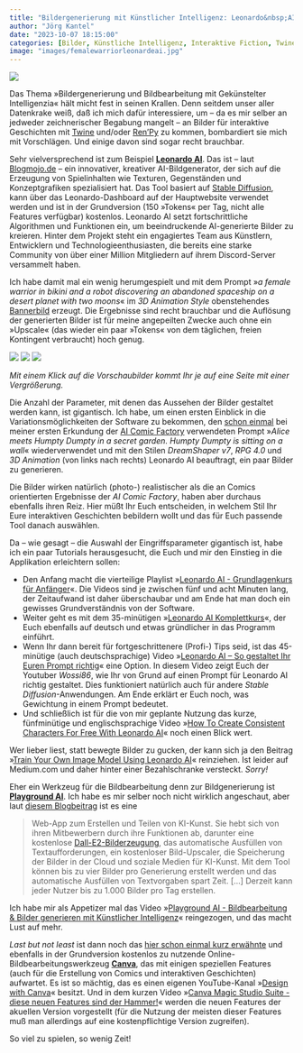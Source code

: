 ```yaml
---
title: "Bildergenerierung mit Künstlicher Intelligenz: Leonardo&nbsp;AI, Playground&nbsp;AI und Canva"
author: "Jörg Kantel"
date: "2023-10-07 18:15:00"
categories: [Bilder, Künstliche Intelligenz, Interaktive Fiction, Twine, RenPy]
image: "images/femalewarriorleonardeai.jpg"
---
```


[![](images/femalewarriorleonardeai-b.jpg)](https://www.flickr.com/photos/schockwellenreiter/53240992925/)

Das Thema »Bildergenerierung und Bildbearbeitung mit Gekünstelter Intelligenzia« hält micht fest in seinen Krallen. Denn seitdem unser aller Datenkrake weiß, daß ich mich dafür interessiere, um -- da es mir selber an jedweder zeichnerischer Begabung mangelt -- an Bilder für interaktive Geschichten mit [Twine](http://cognitiones.kantel-chaos-team.de/multimedia/spieleprogrammierung/twine2.html) und/oder [Ren'Py](http://cognitiones.kantel-chaos-team.de/multimedia/spieleprogrammierung/renpy.html) zu kommen, bombardiert sie mich mit Vorschlägen. Und einige davon sind sogar recht brauchbar.

Sehr vielversprechend ist zum Beispiel **[Leonardo AI](https://app.leonardo.ai/)**. Das ist -- laut [Blogmojo.de](https://www.blogmojo.de/tool/leonardo-ai/) -- ein innovativer, kreativer AI-Bildgenerator, der sich auf die Erzeugung von Spielinhalten wie Texturen, Gegenständen und Konzeptgrafiken spezialisiert hat. Das Tool basiert auf [Stable Diffusion](https://de.wikipedia.org/wiki/Stable_Diffusion), kann über das Leonardo-Dashboard auf der Hauptwebsite verwendet werden und ist in der Grundversion (150 »Tokens« per Tag, nicht alle Features verfügbar) kostenlos. Leonardo AI setzt fortschrittliche Algorithmen und Funktionen ein, um beeindruckende AI-generierte Bilder zu kreieren. Hinter dem Projekt steht ein engagiertes Team aus Künstlern, Entwicklern und Technologieenthusiasten, die bereits eine starke Community von über einer Million Mitgliedern auf ihrem Discord-Server versammelt haben.

Ich habe damit mal ein wenig herumgespielt und mit dem Prompt »*a female warrior in bikini and a robot discovering an abandoned spaceship on a desert planet with two moons*« im *3D Animation Style* obenstehendes [Bannerbild](https://www.flickr.com/photos/schockwellenreiter/53240992925/) erzeugt. Die Ergebnisse sind recht brauchbar und die Auflösung der generierten Bilder ist für meine angepeilten Zwecke auch ohne ein »Upscale« (das wieder ein paar »Tokens« von dem täglichen, freien Kontingent verbraucht) hoch genug.

[![](images/humptydumpty3.jpg)](https://www.flickr.com/photos/schockwellenreiter/53238930811/)&nbsp;[![](images/humptydumpty4.jpg)](https://www.flickr.com/photos/schockwellenreiter/53240580951/)&nbsp;[![](images/humptydumpty5.jpg)](https://www.flickr.com/photos/schockwellenreiter/53240874263/)

*Mit einem Klick auf die Vorschaubilder kommt Ihr je auf eine Seite mit einer Vergrößerung.*

Die Anzahl der Parameter, mit denen das Aussehen der Bilder gestaltet werden kann, ist gigantisch. Ich habe, um einen ersten Einblick in die Variationsmöglichkeiten der Software zu bekommen, den [schon einmal](https://kantel.github.io/posts/2023100103_ai_comic_factory/) bei meiner ersten Erkundung der [AI Comic Factory](http://cognitiones.kantel-chaos-team.de/multimedia/computergraphik/comicfactory.html) verwendeten Prompt »*Alice meets Humpty Dumpty in a secret garden. Humpty Dumpty is sitting on a wall*« wiederverwendet und mit den Stilen *DreamShaper v7*, *RPG 4.0* und *3D Animation* (von links nach rechts) Leonardo AI beauftragt, ein paar Bilder zu generieren.

Die Bilder wirken natürlich (photo-) realistischer als die an Comics orientierten Ergebnisse der *AI Comic Factory*, haben aber durchaus ebenfalls ihren Reiz. Hier müßt Ihr Euch entscheiden, in welchem Stil Ihr Eure interaktiven Geschichten bebildern wollt und das für Euch passende Tool danach auswählen.

Da -- wie gesagt -- die Auswahl der Eingriffsparameter gigantisch ist, habe ich ein paar Tutorials herausgesucht, die Euch und mir den Einstieg in die Applikation erleichtern sollen:

- Den Anfang macht die vierteilige Playlist »[Leonardo AI - Grundlagenkurs für Anfänger](https://www.youtube.com/playlist?list=PL4Yzfb-pifml-3j3ZOeSfeEHSmY6NcJVU)«. Die Videos sind je zwischen fünf und acht Minuten lang, der Zeitaufwand ist daher überschaubar und am Ende hat man doch ein gewisses Grundverständnis von der Software.
- Weiter geht es mit dem 35-minütigen »[Leonardo AI Komplettkurs](https://www.youtube.com/watch?v=HnNNxHrx4fI)«, der Euch ebenfalls auf deutsch und etwas gründlicher in das Programm einführt.
- Wenn Ihr dann bereit für fortgeschrittenere (Profi-) Tips seid, ist das 45-minütige (auch deutschsprachige) Video »[Leonardo AI -- So gestaltet Ihr Euren Prompt richtig](https://www.youtube.com/watch?v=_H1fObrGU-c)« eine Option. In diesem Video zeigt Euch der Youtuber *Wossi86*, wie Ihr von Grund auf einen Prompt für Leonardo AI richtig gestaltet. Dies funktioniert natürlich auch für andere *Stable Diffusion*-Anwendungen. Am Ende erklärt er Euch noch, was Gewichtung in einem Prompt bedeutet.
- Und schließlich ist für die von mir geplante Nutzung das kurze, fünfminütige und englischsprachige Video »[How To Create Consistent Characters For Free With Leonardo&nbsp;AI](https://www.youtube.com/watch?v=2MIf3M5-pj8)« noch einen Blick wert.

Wer lieber liest, statt bewegte Bilder zu gucken, der kann sich ja den Beitrag »[Train Your Own Image Model Using Leonardo AI](https://medium.com/the-generator/train-your-own-image-model-using-leonardo-ai-7a7e92d1a387)« reinziehen. Ist leider auf Medium.com und daher hinter einer Bezahlschranke versteckt. *Sorry!*

Eher ein Werkzeug für die Bildbearbeitung denn zur Bildgenerierung ist **[Playground AI](https://playgroundai.com/)**. Ich habe es mir selber noch nicht wirklich angeschaut, aber laut [diesem Blogbeitrag](https://jens.marketing/tool/playground-ai/) ist es eine 

>Web-App zum Erstellen und Teilen von KI-Kunst. Sie hebt sich von ihren Mitbewerbern durch ihre Funktionen ab, darunter eine kostenlose [Dall-E2-Bilderzeugung](http://cognitiones.kantel-chaos-team.de/technikgeschichte/rechnerundnetze/dalle.html), das automatische Ausfüllen von Textaufforderungen, ein kostenloser Bild-Upscaler, die Speicherung der Bilder in der Cloud und soziale Medien für KI-Kunst. Mit dem Tool können bis zu vier Bilder pro Generierung erstellt werden und das automatische Ausfüllen von Textvorgaben spart Zeit. […] Derzeit kann jeder Nutzer bis zu 1.000 Bilder pro Tag erstellen.

Ich habe mir als Appetizer mal das Video »[Playground AI - Bildbearbeitung & Bilder generieren mit Künstlicher Intelligenz](https://www.youtube.com/watch?v=UqBkqSUUcoQ)« reingezogen, und das macht Lust auf mehr.

*Last but not least* ist dann noch das [hier schon einmal kurz erwähnte](https://kantel.github.io/posts/2023100402_comicfactory_test/) und ebenfalls in der Grundversion kostenlos zu nutzende Online-Bildbearbeitungswerkzeug **[Canva](https://www.youtube.com/watch?v=tEtIJGmEUrI)**, das mit einigen speziellen Features (auch für die Erstellung von Comics und interaktiven Geschichten) aufwartet. Es ist so mächtig, das es einen eigenen YouTube-Kanal »[Design with Canva](https://www.youtube.com/@TeamRonDi/playlists)« besitzt. Und in dem kurzen Video »[Canva Magic Studio Suite - diese neuen Features sind der Hammer!](https://www.youtube.com/watch?v=tL9CHe4ym34)« werden die neuen Features der akuellen Version vorgestellt (für die Nutzung der meisten dieser Features muß man allerdings auf eine kostenpflichtige Version zugreifen).

So viel zu spielen, so wenig Zeit!

